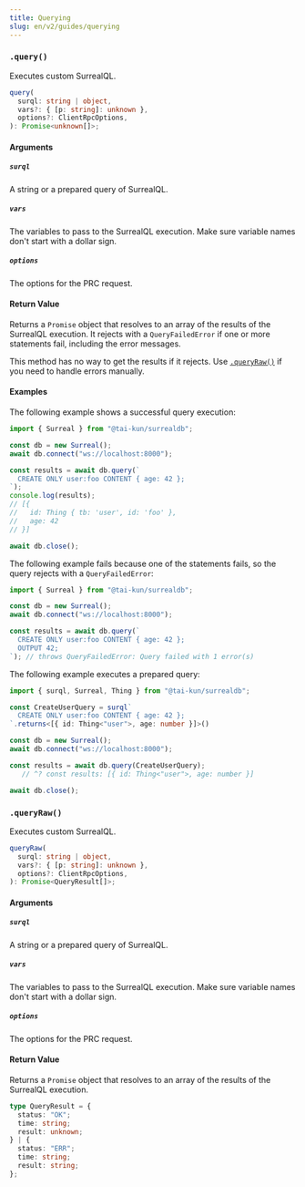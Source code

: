 ```yaml
---
title: Querying
slug: en/v2/guides/querying
---
```



### `.query()` <Badge variant="instance" /><Badge variant="method" />

Executes custom SurrealQL.

```ts
query(
  surql: string | object,
  vars?: { [p: string]: unknown },
  options?: ClientRpcOptions,
): Promise<unknown[]>;
```

#### Arguments

##### `surql`

A string or a prepared query of SurrealQL.

##### `vars`

The variables to pass to the SurrealQL execution. Make sure variable names don't start with a dollar sign.

##### `options`

The options for the PRC request.

#### Return Value

Returns a `Promise` object that resolves to an array of the results of the SurrealQL execution. It rejects with a `QueryFailedError` if one or more statements fail, including the error messages.

This method has no way to get the results if it rejects. Use [`.queryRaw()`](#queryraw) if you need to handle errors manually.

#### Examples

The following example shows a successful query execution:

```ts
import { Surreal } from "@tai-kun/surrealdb";

const db = new Surreal();
await db.connect("ws://localhost:8000");

const results = await db.query(`
  CREATE ONLY user:foo CONTENT { age: 42 };
`);
console.log(results);
// [{
//   id: Thing { tb: 'user', id: 'foo' },
//   age: 42
// }]

await db.close();
```

The following example fails because one of the statements fails, so the query rejects with a `QueryFailedError`:

```ts
import { Surreal } from "@tai-kun/surrealdb";

const db = new Surreal();
await db.connect("ws://localhost:8000");

const results = await db.query(`
  CREATE ONLY user:foo CONTENT { age: 42 };
  OUTPUT 42;
`); // throws QueryFailedError: Query failed with 1 error(s)
```

The following example executes a prepared query:

```ts
import { surql, Surreal, Thing } from "@tai-kun/surrealdb";

const CreateUserQuery = surql`
  CREATE ONLY user:foo CONTENT { age: 42 };
`.returns<[{ id: Thing<"user">, age: number }]>()

const db = new Surreal();
await db.connect("ws://localhost:8000");

const results = await db.query(CreateUserQuery);
   // ^? const results: [{ id: Thing<"user">, age: number }]

await db.close();
```

### `.queryRaw()` <Badge variant="instance" /><Badge variant="method" />

Executes custom SurrealQL.

```ts
queryRaw(
  surql: string | object,
  vars?: { [p: string]: unknown },
  options?: ClientRpcOptions,
): Promise<QueryResult[]>;
```

#### Arguments

##### `surql`

A string or a prepared query of SurrealQL.

##### `vars`

The variables to pass to the SurrealQL execution. Make sure variable names don't start with a dollar sign.

##### `options`

The options for the PRC request.

#### Return Value

Returns a `Promise` object that resolves to an array of the results of the SurrealQL execution.

```ts
type QueryResult = {
  status: "OK";
  time: string;
  result: unknown;
} | {
  status: "ERR";
  time: string;
  result: string;
};
```
